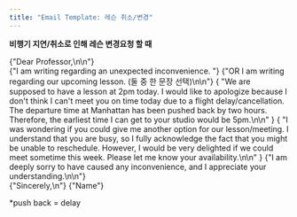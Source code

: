 ```yaml
---
title: "Email Template: 레슨 취소/변경"
---
```


**비행기 지연/취소로 인해 레슨 변경요청 할 때**

<EnglishSnippet>
  {"Dear Professor,\n\n"}
  <br />
  {"I am writing regarding an unexpected inconvenience. "}
  {"OR I am writing regarding our upcoming lesson. (둘 중 한 문장 선택)\n\n"}
  {
    "We are supposed to have a lesson at 2pm today. I would like to apologize because I don't think I can't meet you on time today due to a flight delay/cancellation. The departure time at Manhattan has been pushed back by two hours. Therefore, the earliest time I can get to your studio would be 5pm.\n\n"
  }
  {
    "I was wondering if you could give me another option for our lesson/meeting. I understand that you are busy, so I fully acknowledge the fact that you might be unable to reschedule. However, I would be very delighted if we could meet sometime this week. Please let me know your availability.\n\n"
  }
  {"I am deeply sorry to have caused any inconvenience, and I appreciate your understanding.\n\n"}
  <br />
  {"Sincerely,\n"}
  {"Name"}
</EnglishSnippet>

\*push back = delay
